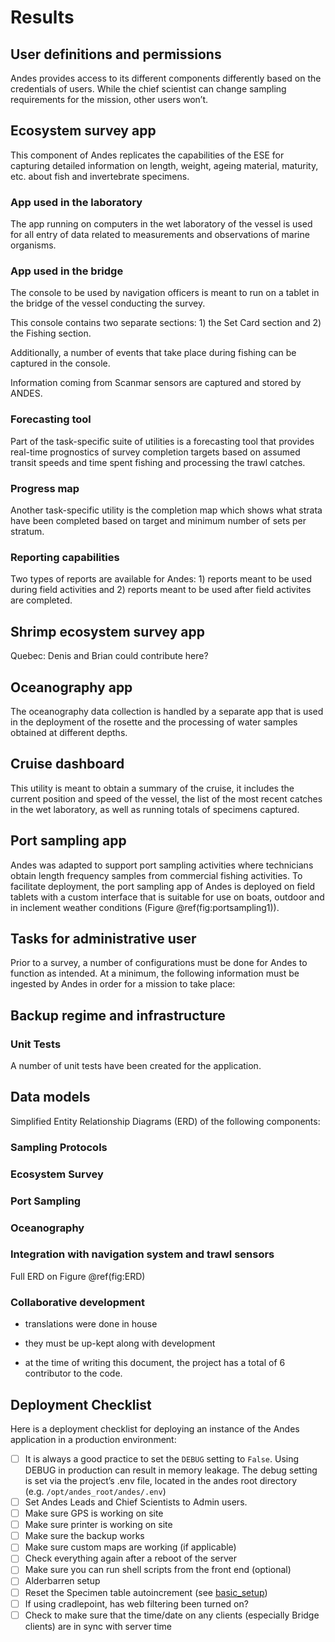 # Results

## User definitions and permissions
Andes provides access to its different components differently based on the credentials of users. While the chief scientist can change sampling requirements for the mission, other users won't.

## Ecosystem survey app
This component of Andes replicates the capabilities of the ESE for capturing detailed information on length, weight, ageing material, maturity, etc. about fish and invertebrate specimens. 

### App used in the laboratory
The app running on computers in the wet laboratory of the vessel is used for all entry of data related to measurements and observations of marine organisms.

### App used in the bridge
The console to be used by navigation officers is meant to run on a tablet in the bridge of the vessel conducting the survey.

This console contains two separate sections: 1) the Set Card section and 2) the Fishing section.

Additionally, a number of events that take place during fishing can be captured in the console.

Information coming from Scanmar sensors are captured and stored by ANDES.

### Forecasting tool
Part of the task-specific suite of utilities is a forecasting tool that provides real-time prognostics of survey completion targets based on assumed transit speeds and time spent fishing and processing the trawl catches. 

### Progress map
Another task-specific utility is the completion map which shows what strata have been completed based on target and minimum number of sets per stratum.

### Reporting capabilities
Two types of reports are available for Andes: 1) reports meant to be used during field activities and 2) reports meant to be used after field activites are completed.

## Shrimp ecosystem survey app
Quebec: Denis and Brian could contribute here?

## Oceanography app
The oceanography data collection is handled by a separate app that is used in the deployment of the rosette and the processing of water samples obtained at different depths.

## Cruise dashboard
This utility is meant to obtain a summary of the cruise, it includes the current position and speed of the vessel, the list of the most recent catches in the wet laboratory, as well as running totals of specimens captured.


## Port sampling app
Andes was adapted to support port sampling activities where technicians obtain length frequency samples from commercial fishing activities. To facilitate deployment, the port sampling app of Andes is deployed on field tablets with a custom interface that is suitable for use on boats, outdoor and in inclement weather conditions (Figure \@ref(fig:portsampling1)).


## Tasks for administrative user
Prior to a survey, a number of configurations must be done for Andes to function as intended. At a minimum, the following information must be ingested by Andes in order for a mission to take place:

\begin{enumerate}
\item{Strata polygons}
\item{List of stations}
\item{Species list}
\item{Sampling requirements}
\end{enumerate}


## Backup regime and infrastructure


### Unit Tests

A number of unit tests have been created for the application.

## Data models

Simplified Entity Relationship Diagrams (ERD) of the following components:

### Sampling Protocols
### Ecosystem Survey
### Port Sampling
### Oceanography


### Integration with navigation system and trawl sensors

Full ERD on Figure \@ref(fig:ERD)

### Collaborative development 

- translations were done in house
- they must be up-kept along with development

- at the time of writing this document, the project has a total of 6 contributor to the code.

\newpage


## Deployment Checklist

Here is a deployment checklist for deploying an instance of the Andes application in a production environment:

[//]: # (This list is taken straigh out of the code repo. It will have to be beefed up with more explanations and context)

- [ ] It is always a good practice to set the `DEBUG` setting to `False`.
   Using DEBUG in production can result in memory leakage.
   The debug setting is set via the project's .env file, located in the andes root directory (e.g. `/opt/andes_root/andes/.env`)
- [ ] Set Andes Leads and Chief Scientists to Admin users.
- [ ] Make sure GPS is working on site
- [ ] Make sure printer is working on site
- [ ] Make sure the backup works
- [ ] Make sure custom maps are working (if applicable)
- [ ] Check everything again after a reboot of the server
- [ ] Make sure you can run shell scripts from the front end (optional)
- [ ] Alderbarren setup
- [ ] Reset the Specimen table autoincrement (see [basic_setup](/setup_basic.md))
- [ ] If using cradlepoint, has web filtering been turned on?
- [ ] Check to make sure that the time/date on any clients (especially Bridge clients) are in sync with server time
